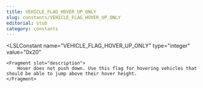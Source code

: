 ```yaml
---
title: VEHICLE_FLAG_HOVER_UP_ONLY
slug: constants/VEHICLE_FLAG_HOVER_UP_ONLY
editorial: stub
category: constants
---
```


<LSLConstant
	name="VEHICLE_FLAG_HOVER_UP_ONLY"
	type="integer"
	value="0x20"
>
	<Fragment slot="description">
		Hover does not push down. Use this flag for hovering vehicles that should be able to jump above their hover height.
	</Fragment>
</LSLConstant>
